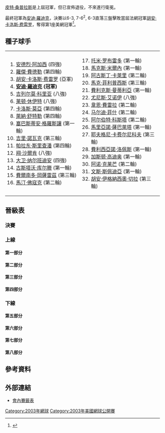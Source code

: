 {{noteTA
|G1=Tennis
|1=zh-hans:轮;zh-hant:圈
|2=zh-hans:半区;zh-hant:半部;
|3=zh-hans:半决赛;zh-hk:準決賽;zh-tw:四強;
|4=zh-hans:半準决赛;zh-hk:半準決賽;zh-tw:八強;
}}

{{GrandSlamEvents|2003|美國網球公開賽|
 | defchamp = {{flagicon|USA}} [[皮特·桑普拉斯|皮特·桑普拉斯]]
 | champ = {{flagicon|USA}} [[安迪·羅迪克|安迪·羅迪克]]
 | runner = {{flagicon|ESP}} [[胡安·卡洛斯·费雷罗|胡安·卡洛斯·费雷罗]]
 | score = 6-3, 7-6<sup>2</sup>, 6-3
}}

{{main|2003年美國網球公開賽}}

[[皮特·桑普拉斯|皮特·桑普拉斯]]是上屆冠軍，但已宣佈退役，不來進行衛冕。

最終冠軍為[[安迪·羅迪克|安迪·羅迪克]]，決賽以6-3, 7-6<sup>2</sup>, 6-3直落三盤擊敗當屆法網冠軍[[胡安·卡洛斯·费雷罗|胡安·卡洛斯·费雷罗]]，奪得第1座美網冠軍<ref>{{Cite web |url=http://www.nytimes.com/2003/09/09/sports/tennis-from-center-court-to-center-stage-for-a-day.html |title=TENNIS; From Center Court to Center Stage, for a Day - The New York Times<!-- 机器人生成的标题 --> |accessdate=2010-01-20 |archive-date=2010-11-21 |archive-url=https://web.archive.org/web/20101121144728/http://www.nytimes.com/2003/09/09/sports/tennis-from-center-court-to-center-stage-for-a-day.html |dead-url=no }}</ref>。
		
== 種子球手 ==
{|
|valign=top|
<ol>
<li> {{flagicon|USA}} [[安德烈·阿加西|安德烈·阿加西]] (四強)</li>
<li> {{flagicon|CHE}} [[羅傑·費德勒|羅傑·費德勒]] (第四輪)</li>
<li> {{flagicon|ESP}} [[胡安·卡洛斯·费雷罗|胡安·卡洛斯·费雷罗]] (亞軍)</li>
<li> {{flagicon|USA}} '''[[安迪·羅迪克|安迪·羅迪克]] (冠軍)'''</li>
<li> {{flagicon|ARG}} [[吉列尔莫·科里亚|吉列尔莫·科里亚]] (八強)</li>
<li> {{flagicon|AUS}} [[莱顿·休伊特|莱顿·休伊特]] (八強)</li>
<li> {{flagicon|ESP}} [[卡洛斯·莫亞|卡洛斯·莫亞]] (第四輪)</li>
<li> {{flagicon|DEU}} [[萊納·舒特勒|萊納·舒特勒]] (第四輪)</li>
<li> {{flagicon|FRA}} [[塞巴斯蒂安·格羅斯讓|塞巴斯蒂安·格羅斯讓]] (第一輪)</li>
<li> {{flagicon|CZE}} [[吉里·諾瓦克|吉里·諾瓦克]] (第三輪)</li>
<li> {{flagicon|THA}} [[帕拉东·斯里查潘|帕拉东·斯里查潘]] (第四輪)</li>
<li> {{flagicon|NLD}} [[翔·沙爾肯|翔·沙爾肯]] (八強)</li>
<li> {{flagicon|ARG}} [[大卫·纳尔班迪安|大卫·纳尔班迪安]] (四強)</li>
<li> {{flagicon|BRA}} [[古斯塔沃·库尔滕|古斯塔沃·库尔滕]] (第一輪)</li>
<li> {{flagicon|CHL}} [[費爾南多·岡薩雷茲|費爾南多·岡薩雷茲]] (第三輪)</li>
<li> {{flagicon|NLD}} [[馬汀·佛寇克|馬汀·佛寇克]] (第二輪)</li>
</ol>
|valign=top|
<ol start=17>
<li> {{flagicon|ESP}} [[托米·罗布雷多|托米·罗布雷多]] (第一輪)</li>
<li> {{flagicon|BLR}} [[馬克斯·米爾內|馬克斯·米爾內]] (第一輪)</li>
<li> {{flagicon|ARG}} [[阿古斯丁·卡萊里|阿古斯丁·卡萊里]] (第二輪)</li>
<li> {{flagicon|AUS}} [[馬克·菲利普西斯|馬克·菲利普西斯]] (第三輪)</li>
<li> {{flagicon|ESP}} [[費利克斯·曼蒂利亞|費利克斯·曼蒂利亞]] (第一輪)</li>
<li> {{flagicon|MAR}} [[尤尼斯·艾诺伊|尤尼斯·艾诺伊]] (八強)</li>
<li> {{flagicon|ZAF}} [[韋恩·費雷拉|韋恩·費雷拉]] (第二輪)</li>
<li> {{flagicon|USA}} [[马尔迪·菲什|马尔迪·菲什]] (第二輪)</li>
<li> {{flagicon|ESP}} [[阿尔伯特·科斯塔|阿尔伯特·科斯塔]] (第二輪)</li>
<li> {{flagicon|ARG}} [[馬里亞諾·薩巴萊塔|馬里亞諾·薩巴萊塔]] (第一輪)</li>
<li> {{flagicon|RUS}} [[耶夫格尼·卡费尔尼科夫|耶夫格尼·卡费尔尼科夫]] (第三輪)</li>
<li> {{flagicon|ESP}} [[費利西亞諾·洛佩斯|費利西亞諾·洛佩斯]] (第一輪)</li>
<li> {{flagicon|ARG}} [[加斯顿·高迪奥|加斯顿·高迪奥]] (第一輪)</li>
<li> {{flagicon|FRA}} [[阿诺·克莱芒|阿诺·克莱芒]] (第二輪)</li>
<li> {{flagicon|USA}} [[文斯·斯佩迪亞|文斯·斯佩迪亞]] (第一輪)</li>
<li> {{flagicon|ARG}} [[胡安·伊格納西奧·切拉|胡安·伊格納西奧·切拉]] (第三輪)</li>
</ol>
|}

== 晉級表 ==
{{Draw key}}
=== 決賽 ===
{{8TeamBracket-Tennis5
| RD1=八強
| RD2=四強
| RD3=決賽
| team-width=160
| RD3-team1={{flagicon|ESP}} [[胡安·卡洛斯·费雷罗|费雷罗]]
| RD3-seed1=3
| RD3-team2={{flagicon|USA}} '''[[安迪·羅迪克|羅迪克]]'''
| RD3-seed2=4
| RD3-score1-1=3
| RD3-score2-1='''6'''
| RD3-score1-2=6<sup>2</sup>
| RD3-score2-2='''7<sup>7</sup>'''
| RD3-score1-3=3
| RD3-score2-3='''6'''
| RD2-team1={{flagicon|USA}} [[安德烈·阿加西|阿加西]]
| RD2-seed1=1
| RD2-team2={{flagicon|ESP}} '''[[胡安·卡洛斯·费雷罗|费雷罗]]'''
| RD2-seed2=3
| RD2-score1-1=4
| RD2-score2-1='''6'''
| RD2-score1-2=3
| RD2-score2-2='''6'''
| RD2-score1-3='''6'''
| RD2-score2-3=3
| RD2-score1-4=4
| RD2-score2-4='''6'''
| RD2-team3={{flagicon|USA}} '''[[安迪·羅迪克|羅迪克]]'''
| RD2-seed3=4
| RD2-team4={{flagicon|ARG}} [[大卫·纳尔班迪安|纳尔班迪安]]
| RD2-seed4=13
| RD2-score3-1=6<sup>4</sup>
| RD2-score4-1='''7<sup>7</sup>'''
| RD2-score3-2=3
| RD2-score4-2='''6'''
| RD2-score3-3='''7<sup>9</sup>'''
| RD2-score4-3=6<sup>7</sup>
| RD2-score3-4='''6'''
| RD2-score4-4=1
| RD2-score3-5='''6'''
| RD2-score4-5=3
| RD1-team1={{flagicon|USA}} '''[[安德烈·阿加西|阿加西]]'''
| RD1-seed1=1
| RD1-team2={{flagicon|ARG}} [[吉列尔莫·科里亚|科里亚]]
| RD1-seed2=5
| RD1-score1-1='''6'''
| RD1-score2-1=4
| RD1-score1-2='''6'''
| RD1-score2-2=3
| RD1-score1-3='''7'''
| RD1-score2-3=5
| RD1-team3={{flagicon|ESP}} '''[[胡安·卡洛斯·费雷罗|费雷罗]]'''
| RD1-seed3=3
| RD1-team4={{flagicon|AUS}} [[莱顿·休伊特|休伊特]]
| RD1-seed4=6
| RD1-score3-1=4
| RD1-score4-1='''6'''
| RD1-score3-2='''6'''
| RD1-score4-2=3
| RD1-score3-3='''7<sup>7</sup>'''
| RD1-score4-3=6<sup>5</sup>
| RD1-score3-4='''6'''
| RD1-score4-4=1
| RD1-team5={{flagicon|NLD}} [[翔·沙爾肯|沙爾肯]]
| RD1-seed5=12
| RD1-team6={{flagicon|USA}} '''[[安迪·羅迪克|羅迪克]]'''
| RD1-seed6=4
| RD1-score5-1=4
| RD1-score6-1='''6'''
| RD1-score5-2=2
| RD1-score6-2='''6'''
| RD1-score5-3=3
| RD1-score6-3='''6'''
| RD1-team7={{flagicon|MAR}} [[尤尼斯·艾诺伊|艾诺伊]]
| RD1-seed7=22
| RD1-team8={{flagicon|ARG}} '''[[大卫·纳尔班迪安|纳尔班迪安]]'''
| RD1-seed8=13
| RD1-score7-1=6<sup>2</sup>
| RD1-score8-1='''7<sup>7</sup>'''
| RD1-score7-2=2
| RD1-score8-2='''6'''
| RD1-score7-3='''6'''
| RD1-score8-3=3
| RD1-score7-4=5
| RD1-score8-4='''7'''
}}

=== 上線 ===
==== 第一部分 ====
{{16TeamBracket-Compact-Tennis5
| RD1=第一輪
| RD2=第二輪
| RD3=第三輪
| RD4=第四輪
| RD4-team01={{flagicon|USA}} '''[[安德烈·阿加西|阿加西]]'''
| RD4-seed01=1
| RD4-team02={{flagicon|USA}} [[泰勒·丹特|丹特]]
| RD4-seed02=
| RD4-score01-1=6<sup>5</sup>
| RD4-score02-1='''7<sup>7</sup>'''
| RD4-score01-2='''6'''
| RD4-score02-2=4
| RD4-score01-3='''7'''
| RD4-score02-3=5
| RD4-score02-4=r
| RD3-team01={{flagicon|USA}} '''[[安德烈·阿加西|阿加西]]'''
| RD3-seed01=1
| RD3-team02={{flagicon|RUS}} [[耶夫格尼·卡费尔尼科夫|卡费尔尼科夫]]
| RD3-seed02=28
| RD3-score01-1='''6'''
| RD3-score02-1=3
| RD3-score01-2='''7<sup>7</sup>'''
| RD3-score02-2=6<sup>4</sup>
| RD3-score01-3='''6'''
| RD3-score02-3=4
| RD3-team03={{flagicon|USA}} '''[[泰勒·丹特|丹特]]'''
| RD3-seed03=
| RD3-team04={{flagicon|CHI}} [[費爾南多·岡薩雷茲|岡薩雷茲]]
| RD3-seed04=15
| RD3-score03-1='''7<sup>11</sup>'''
| RD3-score04-1=6<sup>9</sup>
| RD3-score03-2=6<sup>3</sup>
| RD3-score04-2='''7<sup>7</sup>'''
| RD3-score03-3=3
| RD3-score04-3='''6'''
| RD3-score03-4='''7<sup>7</sup>'''
| RD3-score04-4=6<sup>4</sup>
| RD3-score03-5='''6'''
| RD3-score04-5=4
| RD2-team01={{flagicon|USA}} '''[[安德烈·阿加西|阿加西]]'''
| RD2-seed01=1
| RD2-team02={{flagicon|SWE}} [[Andreas_Vinciguerra|Vinciguerra]]
| RD2-seed02=
| RD2-score01-1='''7<sup>7</sup>'''
| RD2-score02-1=6<sup>1</sup>
| RD2-score01-2='''6'''
| RD2-score02-2=1
| RD2-score01-3='''6'''
| RD2-score02-3=4
| RD2-team03={{flagicon|DEN}} [[堅尼夫·卡遜|卡遜]]
| RD2-seed03=
| RD2-team04={{flagicon|RUS}} '''[[耶夫格尼·卡费尔尼科夫|卡费尔尼科夫]]'''
| RD2-seed04=28
| RD2-score03-1='''6'''
| RD2-score04-1=4
| RD2-score03-2=2
| RD2-score04-2='''6'''
| RD2-score03-3=3
| RD2-score04-3='''6'''
| RD2-score03-4=3
| RD2-score04-4='''6'''
| RD2-team05={{flagicon|RUS}} [[尼古莱·达维登科|达维登科]]
| RD2-seed05=
| RD2-team06={{flagicon|USA}} '''[[泰勒·丹特|丹特]]'''
| RD2-seed06=
| RD2-score05-1=3
| RD2-score06-1='''6'''
| RD2-score05-2=4
| RD2-score06-2='''6'''
| RD2-score05-3=6<sup>7</sup>
| RD2-score06-3='''7<sup>9</sup>'''
| RD2-team07={{flagicon|AUT}} [[斯特凡·庫貝克|庫貝克]]
| RD2-seed07=
| RD2-team08={{flagicon|CHI}} '''[[費爾南多·岡薩雷茲|岡薩雷茲]]'''
| RD2-seed08=15
| RD2-score07-1=6<sup>1</sup>
| RD2-score08-1='''7<sup>7</sup>'''
| RD2-score07-2=1
| RD2-score08-2='''6'''
| RD2-score07-3=2
| RD2-score08-3='''6'''
| RD1-team01={{flagicon|USA}} '''[[安德烈·阿加西|阿加西]]'''
| RD1-seed01=1
| RD1-team02={{flagicon|ESP}} [[亚历克斯·科雷查|科雷查]]
| RD1-seed02=
| RD1-score01-1='''6'''
| RD1-score02-1=1
| RD1-score01-2='''6'''
| RD1-score02-2=2
| RD1-score01-3='''6'''
| RD1-score02-3=2
| RD1-team03={{flagicon|SWE}} '''[[Andreas_Vinciguerra|Vinciguerra]]'''
| RD1-seed03=
| RD1-team04={{flagicon|USA}} [[罗伯特·肯德里克|肯德里克]]
| RD1-seed04=WC
| RD1-score03-1='''7<sup>7</sup>'''
| RD1-score04-1=6<sup>4</sup>
| RD1-score03-2=6<sup>2</sup>
| RD1-score04-2='''7<sup>7</sup>'''
| RD1-score03-3='''7'''
| RD1-score04-3=5
| RD1-score03-4=1
| RD1-score04-4='''6'''
| RD1-score03-5='''6'''
| RD1-score04-5=1
| RD1-team05={{flagicon|DNK}} '''[[堅尼夫·卡遜|卡遜]]'''
| RD1-seed05=
| RD1-team06={{flagicon|USA}} [[Jeff_Morrison|Morrison]]
| RD1-seed06=WC
| RD1-score05-1='''6'''
| RD1-score06-1=2
| RD1-score05-2=3
| RD1-score06-2='''6'''
| RD1-score05-3='''6'''
| RD1-score06-3=3
| RD1-score05-4='''6'''
| RD1-score06-4=4
| RD1-team07={{flagicon|BEL}} [[克里斯托夫·弗利根|弗利根]]
| RD1-seed07=
| RD1-team08={{flagicon|RUS}} '''[[耶夫格尼·卡费尔尼科夫|卡费尔尼科夫]]'''
| RD1-seed08=28
| RD1-score07-1='''6'''
| RD1-score08-1=3
| RD1-score07-2=6<sup>1</sup>
| RD1-score08-2='''7<sup>7</sup>'''
| RD1-score07-3=2
| RD1-score08-3='''6'''
| RD1-score07-4=2
| RD1-score08-4='''6'''
| RD1-team09={{flagicon|BLR}} [[馬克斯·米爾內|米爾內]]
| RD1-seed09=18
| RD1-team10={{flagicon|RUS}} '''[[尼古莱·达维登科|达维登科]]'''
| RD1-seed10=
| RD1-score09-1=6<sup>3</sup>
| RD1-score10-1='''7<sup>7</sup>'''
| RD1-score09-2='''6'''
| RD1-score10-2=2
| RD1-score09-3=2
| RD1-score10-3='''6'''
| RD1-score09-4=6<sup>6</sup>
| RD1-score10-4='''7<sup>8</sup>'''
| RD1-team11={{flagicon|USA}} '''[[泰勒·丹特|丹特]]'''
| RD1-seed11=
| RD1-team12={{flagicon|SWE}} [[羅賓·索德靈|索德靈]]
| RD1-seed12=Q
| RD1-score11-1='''7<sup>7</sup>'''
| RD1-score12-1=6<sup>1</sup>
| RD1-score11-2='''6'''
| RD1-score12-2=3
| RD1-score11-3=3
| RD1-score12-3='''6'''
| RD1-score11-4='''6'''
| RD1-score12-4=4
| RD1-team13={{flagicon|ITA}} [[Giorgio_Galimberti|Galimberti]]
| RD1-seed13=Q
| RD1-team14={{flagicon|AUT}} '''[[斯特凡·庫貝克|庫貝克]]'''
| RD1-seed14=
| RD1-score13-1='''7'''
| RD1-score14-1=5
| RD1-score13-2=2
| RD1-score14-2='''6'''
| RD1-score13-3=2
| RD1-score14-3='''6'''
| RD1-score13-4=6<sup>4</sup>
| RD1-score14-4='''7<sup>7</sup>'''
| RD1-team15={{flagicon|USA}} [[張德培|張]]
| RD1-seed15=WC
| RD1-team16={{flagicon|CHL}} '''[[費爾南多·岡薩雷茲|岡薩雷茲]]'''
| RD1-seed16=15
| RD1-score15-1=3
| RD1-score16-1='''6'''
| RD1-score15-2=5
| RD1-score16-2='''7'''
| RD1-score15-3='''7'''
| RD1-score16-3=5
| RD1-score15-4=4
| RD1-score16-4='''6'''
}}

==== 第二部分 ====
{{16TeamBracket-Compact-Tennis5
| RD1=第一輪
| RD2=第二輪
| RD3=第三輪
| RD4=第四輪
| RD4-team01={{flagicon|SWE}} [[約納斯·比約克曼|比約克曼]]
| RD4-seed01=
| RD4-team02={{flagicon|ARG}} '''[[吉列尔莫·科里亚|科里亚]]'''
| RD4-seed02=5
| RD4-score01-1=2
| RD4-score02-1='''6'''
| RD4-score01-2=3
| RD4-score02-2='''6'''
| RD4-score01-3='''6'''
| RD4-score02-3=4
| RD4-score01-4=2
| RD4-score02-4='''6'''
| RD3-team01={{flagicon|SWE}} '''[[約納斯·比約克曼|比約克曼]]'''
| RD3-seed01=
| RD3-team02={{flagicon|SVK}} [[卡罗尔·库切拉|库切拉]]
| RD3-seed02=
| RD3-score01-1='''6'''
| RD3-score02-1=4
| RD3-score01-2=4
| RD3-score02-2='''6'''
| RD3-score01-3=6<sup>3</sup>
| RD3-score02-3='''7<sup>7</sup>'''
| RD3-score01-4='''6'''
| RD3-score02-4=4
| RD3-score01-5='''6'''
| RD3-score02-5=4
| RD3-team03={{flagicon|FRA}} [[Gregory_Carraz|Carraz]]
| RD3-seed03=
| RD3-team04={{flagicon|ARG}} '''[[吉列尔莫·科里亚|科里亚]]'''
| RD3-seed04=5
| RD3-score03-1=5
| RD3-score04-1='''7'''
| RD3-score03-2=1
| RD3-score04-2='''6'''
| RD3-score03-3=5
| RD3-score04-3='''7'''
| RD2-team01={{flagicon|PAR}} [[Ramon_Delgado|Delgado]]
| RD2-seed01=Q
| RD2-team02={{flagicon|SWE}} '''[[約納斯·比約克曼|比約克曼]]'''
| RD2-seed02=
| RD2-score01-1='''6'''
| RD2-score02-1=4
| RD2-score01-2=4
| RD2-score02-2='''6'''
| RD2-score01-3=4
| RD2-score02-3='''6'''
| RD2-score01-4='''6'''
| RD2-score02-4=3
| RD2-score01-5=3
| RD2-score02-5='''6'''
| RD2-team03={{flagicon|SVK}} '''[[Karol_Kučera|Kučera]]'''
| RD2-seed03=
| RD2-team04={{flagicon|USA}} [[马尔迪·菲什|菲什]]
| RD2-seed04=24
| RD2-score03-1='''6'''
| RD2-score04-1=4
| RD2-score03-2='''7<sup>9</sup>'''
| RD2-score04-2=6<sup>7</sup>
| RD2-score03-3='''6'''
| RD2-score04-3=4
| RD2-team05={{flagicon|FRA}} [[阿諾·克萊芒|克萊門特]]
| RD2-seed05=31
| RD2-team06={{flagicon|FRA}} '''[[Gregory_Carraz|Carraz]]'''
| RD2-seed06=
| RD2-score05-1='''6'''
| RD2-score06-1=3
| RD2-score05-2='''6'''
| RD2-score06-2=1
| RD2-score05-3=2
| RD2-score06-3='''6'''
| RD2-score05-4=6<sup>3</sup>
| RD2-score06-4='''7<sup>7</sup>'''
| RD2-score05-5=1
| RD2-score06-5='''6'''
| RD2-team07={{flagicon|CZE}} [[Bohdan_Ulihrach|Ulihrach]]
| RD2-seed07=
| RD2-team08={{flagicon|ARG}} '''[[吉列尔莫·科里亚|科里亚]]'''
| RD2-seed08=5
| RD2-score07-1=2
| RD2-score08-1='''6'''
| RD2-score07-2=1
| RD2-score08-2='''6'''
| RD2-score07-3=4
| RD2-score08-3='''6'''
| RD1-team01={{flagicon|FRA}} [[塞巴斯蒂安·格羅斯讓|格羅斯讓]]
| RD1-seed01=9
| RD1-team02={{flagicon|PRY}} '''[[Ramon_Delgado|Delgado]]'''
| RD1-seed02=Q
| RD1-score01-1=4
| RD1-score02-1='''6'''
| RD1-score01-2='''7<sup>7</sup>'''
| RD1-score02-2=6<sup>3</sup>
| RD1-score01-3='''6'''
| RD1-score02-3=4
| RD1-score01-4=6<sup>7</sup>
| RD1-score02-4='''7<sup>9</sup>'''
| RD1-score01-5=4
| RD1-score02-5='''6'''
| RD1-team03={{flagicon|SWE}} '''[[約納斯·比約克曼|比約克曼]]'''
| RD1-seed03=
| RD1-team04={{flagicon|ITA}} [[菲利波·沃蘭德里|沃蘭德里]]
| RD1-seed04=
| RD1-score03-1='''6'''
| RD1-score04-1=1
| RD1-score03-2='''6'''
| RD1-score04-2=4
| RD1-score03-3='''6'''
| RD1-score04-3=0
| RD1-team05={{flagicon|SVK}} '''[[卡罗尔·库切拉|库切拉]]'''
| RD1-seed05=
| RD1-team06={{flagicon|DEU}} [[亞歷山大·波普|波普]]
| RD1-seed06=
| RD1-score05-1='''6'''
| RD1-score06-1=2
| RD1-score05-2='''7'''
| RD1-score06-2=5
| RD1-score05-3='''6'''
| RD1-score06-3=3
| RD1-team07={{flagicon|SWE}} [[約阿希姆·約翰松|約翰松]]
| RD1-seed07=Q
| RD1-team08={{flagicon|USA}} '''[[马尔迪·菲什|菲什]]'''
| RD1-seed08=24
| RD1-score07-1=3
| RD1-score08-1='''6'''
| RD1-score07-2=2
| RD1-score08-2='''6'''
| RD1-score07-3=4
| RD1-score08-3='''6'''
| RD1-team09={{flagicon|FRA}} '''[[阿諾·克萊芒|克萊門特]]'''
| RD1-seed09=31
| RD1-team10={{flagicon|USA}} [[Brian_Vahaly|Vahaly]]
| RD1-seed10=
| RD1-score09-1=6<sup>6</sup>
| RD1-score10-1='''7<sup>8</sup>'''
| RD1-score09-2='''7<sup>8</sup>'''
| RD1-score10-2=6<sup>6</sup>
| RD1-score09-3='''6'''
| RD1-score10-3=3
| RD1-score09-4='''6'''
| RD1-score10-4=4
| RD1-team11={{flagicon|FRA}} '''[[Gregory_Carraz|Carraz]]'''
| RD1-seed11=
| RD1-team12={{flagicon|GBR}} [[格雷格·鲁塞德斯基|鲁塞德斯基]]
| RD1-seed12=
| RD1-score11-1='''6'''
| RD1-score12-1=4
| RD1-score11-2=4
| RD1-score12-2='''6'''
| RD1-score11-3='''6'''
| RD1-score12-3=2
| RD1-score11-4=5
| RD1-score12-4='''7'''
| RD1-score11-5='''6'''
| RD1-score12-5=4
| RD1-team13={{flagicon|CZE}} '''[[Bohdan_Ulihrach|Ulihrach]]'''
| RD1-seed13=
| RD1-team14={{flagicon|DEU}} [[Maximilian_Abel|Abel]]
| RD1-seed14=Q
| RD1-score13-1=4
| RD1-score14-1='''6'''
| RD1-score13-2='''6'''
| RD1-score14-2=4
| RD1-score13-3='''6'''
| RD1-score14-3=3
| RD1-score13-4='''6'''
| RD1-score14-4=1
| RD1-team15={{flagicon|ARG}} [[馬里亞諾·普埃爾塔|普埃爾塔]]
| RD1-seed15=
| RD1-team16={{flagicon|ARG}} '''[[吉列尔莫·科里亚|科里亚]]'''
| RD1-seed16=5
| RD1-score15-1=4
| RD1-score16-1='''6'''
| RD1-score15-2=3
| RD1-score16-2='''6'''
| RD1-score15-3=1
| RD1-score16-3='''6'''
}}

==== 第三部分 ====
{{16TeamBracket-Compact-Tennis5
| RD1=第一輪
| RD2=第二輪
| RD3=第三輪
| RD4=第四輪
| RD4-team01={{flagicon|ESP}} '''[[胡安·卡洛斯·费雷罗|费雷罗]]'''
| RD4-seed01=3
| RD4-team02={{flagicon|USA}} [[托德·馬丁|馬丁]]
| RD4-seed02=
| RD4-score01-1='''6'''
| RD4-score02-1=2
| RD4-score01-2='''6'''
| RD4-score02-2=4
| RD4-score01-3=3
| RD4-score02-3='''6'''
| RD4-score01-4=5
| RD4-score02-4='''7'''
| RD4-score01-5='''6'''
| RD4-score02-5=3
| RD3-team01={{flagicon|ESP}} '''[[胡安·卡洛斯·费雷罗|费雷罗]]'''
| RD3-seed01=3
| RD3-team02={{flagicon|ARG}} [[胡安·伊格納西奧·切拉|切拉]]
| RD3-seed02=33
| RD3-score01-1='''7'''
| RD3-score02-1=5
| RD3-score01-2='''7'''
| RD3-score02-2=5
| RD3-score01-3='''6'''
| RD3-score02-3=1
| RD3-team03={{flagicon|USA}} [[羅比·吉內普里|吉內普里]]
| RD3-seed03=
| RD3-team04={{flagicon|USA}} '''[[托德·馬丁|馬丁]]'''
| RD3-seed04=
| RD3-score03-1='''7<sup>7</sup>'''
| RD3-score04-1=6<sup>2</sup>
| RD3-score03-2=6<sup>4</sup>
| RD3-score04-2='''7<sup>7</sup>'''
| RD3-score03-3=4
| RD3-score04-3='''6'''
| RD3-score03-4=4
| RD3-score04-4='''6'''
| RD2-team01={{flagicon|ESP}} '''[[胡安·卡洛斯·费雷罗|费雷罗]]'''
| RD2-seed01=3
| RD2-team02={{flagicon|AUT}} [[于爾根·梅爾策|梅爾策]]
| RD2-seed02=
| RD2-score01-1=1
| RD2-score02-1='''6'''
| RD2-score01-2='''7<sup>7</sup>'''
| RD2-score02-2=6<sup>2</sup>
| RD2-score01-3='''6'''
| RD2-score02-3=2
| RD2-score01-4='''6'''
| RD2-score02-4=4
| RD2-team03={{flagicon|CZE}} [[托馬什·貝爾迪赫|貝爾迪赫]]
| RD2-seed03=LL
| RD2-team04={{flagicon|ARG}} '''[[胡安·伊格納西奧·切拉|切拉]]'''
| RD2-seed04=33
| RD2-score03-1='''6'''
| RD2-score04-1=2
| RD2-score03-2=1
| RD2-score04-2='''6'''
| RD2-score03-3=4
| RD2-score04-3='''6'''
| RD2-score03-4=3
| RD2-score04-4='''6'''
| RD2-team05={{flagicon|RSA}} [[韋恩·費雷拉|費雷拉]]
| RD2-seed05=23
| RD2-team06={{flagicon|USA}} '''[[Robby_Ginepri|Ginepri]]'''
| RD2-seed06=
| RD2-score05-1=2
| RD2-score06-1='''6'''
| RD2-score05-2=4
| RD2-score06-2='''6'''
| RD2-score05-3='''7<sup>7</sup>'''
| RD2-score06-3=6<sup>0</sup>
| RD2-score05-4=2
| RD2-score06-4='''6'''
| RD2-team07={{flagicon|USA}} '''[[托德·馬丁|馬丁]]'''
| RD2-seed07=
| RD2-team08={{flagicon|NED}} [[馬汀·佛寇克|佛寇克]]
| RD2-seed08=16
| RD2-score07-1='''6'''
| RD2-score08-1=3
| RD2-score07-2='''6'''
| RD2-score08-2=4
| RD2-score07-3=6<sup>5</sup>
| RD2-score08-3='''7<sup>7</sup>'''
| RD2-score07-4='''7<sup>11</sup>'''
| RD2-score08-4=6<sup>9</sup>
| RD1-team01={{flagicon|ESP}} '''[[胡安·卡洛斯·费雷罗|费雷罗]]'''
| RD1-seed01=3
| RD1-team02={{flagicon|CZE}} [[Jan_Vacek|Vacek]]
| RD1-seed02=Q
| RD1-score01-1='''6'''
| RD1-score02-1=2
| RD1-score01-2=4
| RD1-score02-2='''6'''
| RD1-score01-3='''6'''
| RD1-score02-3=3
| RD1-score01-4='''6'''
| RD1-score02-4=2
| RD1-team03={{flagicon|AUT}} '''[[于爾根·梅爾策|梅爾策]]'''
| RD1-seed03=
| RD1-team04={{flagicon|USA}} [[Brian_Baker_(tennis)|Baker]]
| RD1-seed04=WC
| RD1-score03-1='''6'''
| RD1-score04-1=3
| RD1-score03-2='''6'''
| RD1-score04-2=3
| RD1-score03-3=5
| RD1-score04-3='''7'''
| RD1-score03-4='''6'''
| RD1-score04-4=3
| RD1-team05={{flagicon|CZE}} '''[[托馬什·貝爾迪赫|貝爾迪赫]]'''
| RD1-seed05=LL
| RD1-team06={{flagicon|DEU}} [[Tomas_Behrend|Behrend]]
| RD1-seed06=
| RD1-score05-1=5
| RD1-score06-1='''7'''
| RD1-score05-2='''6'''
| RD1-score06-2=3
| RD1-score05-3='''6'''
| RD1-score06-3=2
| RD1-score05-4='''6'''
| RD1-score06-4=3
| RD1-team07={{flagicon|HRV}} [[Roko_Karanušić|Karanušić]]
| RD1-seed07=Q
| RD1-team08={{flagicon|ARG}} '''[[胡安·伊格納西奧·切拉|切拉]]'''
| RD1-seed08=33
| RD1-score07-1=4
| RD1-score08-1='''6'''
| RD1-score07-2=6<sup>2</sup>
| RD1-score08-2='''7<sup>7</sup>'''
| RD1-score07-3=3
| RD1-score08-3='''6'''
| RD1-team09={{flagicon|ZAF}} '''[[韋恩·費雷拉|費雷拉]]'''
| RD1-seed09=23
| RD1-team10={{flagicon|PER}} [[Ivan_Miranda|Miranda]]
| RD1-seed10=
| RD1-score09-1='''6'''
| RD1-score10-1=4
| RD1-score09-2='''6'''
| RD1-score10-2=3
| RD1-score09-3='''6'''
| RD1-score10-3=1
| RD1-team11={{flagicon|ESP}} [[大衛·費雷爾|費雷爾]]
| RD1-seed11=
| RD1-team12={{flagicon|USA}} '''[[羅比·吉內普里|吉內普里]]'''
| RD1-seed12=
| RD1-score11-1=2
| RD1-score12-1='''6'''
| RD1-score11-2=3
| RD1-score12-2='''6'''
| RD1-score11-3=3
| RD1-score12-3='''6'''
| RD1-team13={{flagicon|USA}} [[Robert_Yim|Yim]]
| RD1-seed13=WC
| RD1-team14={{flagicon|USA}} '''[[托德·馬丁|馬丁]]'''
| RD1-seed14=
| RD1-score13-1=1
| RD1-score14-1='''6'''
| RD1-score13-2=6<sup>7</sup>
| RD1-score14-2='''7<sup>9</sup>'''
| RD1-score13-3=2
| RD1-score14-3='''6'''
| RD1-team15={{flagicon|USA}} [[Alex_Bogomolov_Jr.|Bogomolov Jr.]]
| RD1-seed15=WC
| RD1-team16={{flagicon|NLD}} '''[[馬汀·佛寇克|佛寇克]]'''
| RD1-seed16=16
| RD1-score15-1=6<sup>4</sup>
| RD1-score16-1='''7<sup>7</sup>'''
| RD1-score15-2='''6'''
| RD1-score16-2=4
| RD1-score15-3='''6'''
| RD1-score16-3=3
| RD1-score15-4=6<sup>9</sup>
| RD1-score16-4='''7<sup>11</sup>'''
| RD1-score15-5=0
| RD1-score16-5='''1'''
| RD1-score15-6=r
}}

==== 第四部分 ====
{{16TeamBracket-Compact-Tennis5
| RD1=第一輪
| RD2=第二輪
| RD3=第三輪
| RD4=第四輪
| RD4-team01={{flagicon|THA}} [[帕拉东·斯里查潘|斯里查潘]]
| RD4-seed01=11
| RD4-team02={{flagicon|AUS}} '''[[莱顿·休伊特|休伊特]]'''
| RD4-seed02=6
| RD4-score01-1='''6'''
| RD4-score02-1=4
| RD4-score01-2=2
| RD4-score02-2='''6'''
| RD4-score01-3=4
| RD4-score02-3='''6'''
| RD4-score01-4=2
| RD4-score02-4='''6'''
| RD3-team01={{flagicon|THA}} '''[[帕拉东·斯里查潘|斯里查潘]]'''
| RD3-seed01=11
| RD3-team02={{flagicon|ESP}} [[費爾南多·貝爾達斯科|貝爾達斯科]]
| RD3-seed02=LL
| RD3-score01-1='''6'''
| RD3-score02-1=3
| RD3-score01-2='''6'''
| RD3-score02-2=4
| RD3-score01-3='''6'''
| RD3-score02-3=3
| RD3-team03={{flagicon|CZE}} [[拉德克·斯泰潘內克|斯泰潘內克]]
| RD3-seed03=
| RD3-team04={{flagicon|AUS}} '''[[莱顿·休伊特|休伊特]]'''
| RD3-seed04=6
| RD3-score03-1=1
| RD3-score04-1='''6'''
| RD3-score03-2=0
| RD3-score04-2='''3'''
| RD3-score03-3=r
| RD2-team01={{flagicon|THA}} '''[[帕拉东·斯里查潘|斯里查潘]]'''
| RD2-seed01=11
| RD2-team02={{flagicon|SVK}} [[多米尼克·赫巴蒂|赫巴蒂]]
| RD2-seed02=
| RD2-score01-1='''6'''
| RD2-score02-1=4
| RD2-score01-2='''6'''
| RD2-score02-2=4
| RD2-score01-3='''6'''
| RD2-score02-3=3
| RD2-team03={{flagicon|ITA}} [[戴維德·桑吉內蒂|桑吉內蒂]]
| RD2-seed03=
| RD2-team04={{flagicon|ESP}} '''[[費爾南多·貝爾達斯科|貝爾達斯科]]'''
| RD2-seed04=LL
| RD2-score03-1=6<sup>6</sup>
| RD2-score04-1='''7<sup>8</sup>'''
| RD2-score03-2=6<sup>5</sup>
| RD2-score04-2='''7<sup>7</sup>'''
| RD2-score03-3='''6'''
| RD2-score04-3=4
| RD2-score03-4=3
| RD2-score04-4='''6'''
| RD2-team05={{flagicon|CZE}} '''[[拉德克·斯泰潘內克|斯泰潘內克]]'''
| RD2-seed05=
| RD2-team06={{flagicon|FRA}} [[法布里斯·桑托羅|桑托羅]]
| RD2-seed06=
| RD2-score05-1='''6'''
| RD2-score06-1=2
| RD2-score05-2='''6'''
| RD2-score06-2=4
| RD2-score05-3=6<sup>6</sup>
| RD2-score06-3='''7<sup>8</sup>'''
| RD2-score05-4='''6'''
| RD2-score06-4=3
| RD2-team07={{flagicon|KOR}} [[李亨澤|李]]
| RD2-seed07=
| RD2-team08={{flagicon|AUS}} '''[[莱顿·休伊特|休伊特]]'''
| RD2-seed08=6
| RD2-score07-1='''7'''
| RD2-score08-1=5
| RD2-score07-2=2
| RD2-score08-2='''6'''
| RD2-score07-3=2
| RD2-score08-3='''6'''
| RD2-score07-4=4
| RD2-score08-4='''6'''
| RD1-team01={{flagicon|THA}} '''[[帕拉东·斯里查潘|斯里查潘]]'''
| RD1-seed01=11
| RD1-team02={{flagicon|FRA}} [[Cyril_Saulnier|Saulnier]]
| RD1-seed02=
| RD1-score01-1=2
| RD1-score02-1='''6'''
| RD1-score01-2='''6'''
| RD1-score02-2=2
| RD1-score01-3='''6'''
| RD1-score02-3=3
| RD1-score01-4='''7<sup>7</sup>'''
| RD1-score02-4=6<sup>4</sup>
| RD1-team03={{flagicon|USA}} [[賈斯汀·吉梅爾斯托布|吉梅爾斯托布]]
| RD1-seed03=
| RD1-team04={{flagicon|SVK}} '''[[多米尼克·赫巴蒂|赫巴蒂]]'''
| RD1-seed04=
| RD1-score03-1=3
| RD1-score04-1='''6'''
| RD1-score03-2=4
| RD1-score04-2='''6'''
| RD1-score03-3=2
| RD1-score04-3='''6'''
| RD1-team05={{flagicon|ESP}} [[魯本·拉米雷斯·伊達爾戈|拉米雷斯·伊達爾戈]]
| RD1-seed05=
| RD1-team06={{flagicon|ITA}} '''[[戴維德·桑吉內蒂|桑吉內蒂]]'''
| RD1-seed06=
| RD1-score05-1='''6'''
| RD1-score06-1=4
| RD1-score05-2=0
| RD1-score06-2='''6'''
| RD1-score05-3='''6'''
| RD1-score06-3=3
| RD1-score05-4=1
| RD1-score06-4='''6'''
| RD1-score05-5=1
| RD1-score06-5='''6'''
| RD1-team07={{flagicon|ESP}} '''[[費爾南多·貝爾達斯科|貝爾達斯科]]'''
| RD1-seed07=LL
| RD1-team08={{flagicon|ESP}} [[托米·罗布雷多|罗布雷多]]
| RD1-seed08=17
| RD1-score07-1='''6'''
| RD1-score08-1=3
| RD1-score07-2='''6'''
| RD1-score08-2=4
| RD1-score07-3='''6'''
| RD1-score08-3=2
| RD1-team09={{flagicon|ESP}} [[費利西亞諾·洛佩斯|洛佩斯]]
| RD1-seed09=29
| RD1-team10={{flagicon|CZE}} '''[[拉德克·斯泰潘內克|斯泰潘內克]]'''
| RD1-seed10=
| RD1-score09-1=4
| RD1-score10-1='''6'''
| RD1-score09-2=4
| RD1-score10-2='''6'''
| RD1-score09-3=4
| RD1-score10-3='''6'''
| RD1-team11={{flagicon|FRA}} [[儒利安·貝內托|貝內托]]
| RD1-seed11=Q
| RD1-team12={{flagicon|FRA}} '''[[法布里斯·桑托羅|桑托羅]]'''
| RD1-seed12=
| RD1-score11-1='''6'''
| RD1-score12-1=0
| RD1-score11-2=5
| RD1-score12-2='''7'''
| RD1-score11-3=2
| RD1-score12-3='''6'''
| RD1-score11-4=2
| RD1-score12-4='''6'''
| RD1-team13={{flagicon|KOR}} '''[[李亨澤|李]]'''
| RD1-seed13=
| RD1-team14={{flagicon|BLR}} [[Vladimir_Voltchkov|Voltchkov]]
| RD1-seed14=
| RD1-score13-1='''6'''
| RD1-score14-1=3
| RD1-score13-2='''6'''
| RD1-score14-2=4
| RD1-score13-3='''7<sup>7</sup>'''
| RD1-score14-3=6<sup>3</sup>
| RD1-team15={{flagicon|ROU}} [[維克托·哈內斯庫|哈內斯庫]]
| RD1-seed15=
| RD1-team16={{flagicon|AUS}} '''[[莱顿·休伊特|休伊特]]'''
| RD1-seed16=6
| RD1-score15-1=3
| RD1-score16-1='''6'''
| RD1-score15-2=2
| RD1-score16-2='''6'''
| RD1-score15-3=2
| RD1-score16-3='''6'''
}}

=== 下線 ===
==== 第五部分 ====
{{16TeamBracket-Compact-Tennis5
| RD1=第一輪
| RD2=第二輪
| RD3=第三輪
| RD4=第四輪
| RD4-team01={{flagicon|GER}} [[萊納·舒特勒|舒特勒]]
| RD4-seed01=8
| RD4-team02={{flagicon|NED}} '''[[翔·沙爾肯|沙爾肯]]'''
| RD4-seed02=12
| RD4-score01-1=1
| RD4-score02-1='''6'''
| RD4-score01-2='''6'''
| RD4-score02-2=4
| RD4-score01-3=3
| RD4-score02-3='''6'''
| RD4-score01-4=4
| RD4-score02-4='''6'''
| RD3-team01={{flagicon|GER}} '''[[萊納·舒特勒|舒特勒]]'''
| RD3-seed01=8
| RD3-team02={{flagicon|ESP}} [[阿爾貝托·馬丁|馬丁]]
| RD3-seed02=
| RD3-score01-1='''6'''
| RD3-score02-1=1
| RD3-score01-2='''6'''
| RD3-score02-2=4
| RD3-score01-3='''6'''
| RD3-score02-3=2
| RD3-team03={{flagicon|CRO}} [[伊沃·卡洛維奇|卡洛維奇]]
| RD3-seed03=Q
| RD3-team04={{flagicon|NED}} '''[[翔·沙爾肯|沙爾肯]]'''
| RD3-seed04=12
| RD3-score03-1=6<sup>8</sup>
| RD3-score04-1='''7<sup>10</sup>'''
| RD3-score03-2=6<sup>5</sup>
| RD3-score04-2='''7<sup>7</sup>'''
| RD3-score03-3=6<sup>3</sup>
| RD3-score04-3='''7<sup>7</sup>'''
| RD2-team01={{flagicon|GER}} '''[[萊納·舒特勒|舒特勒]]'''
| RD2-seed01=8
| RD2-team02={{flagicon|GER}} [[尼古拉斯·基弗|基弗]]
| RD2-seed02=
| RD2-score01-1='''6'''
| RD2-score02-1=1
| RD2-score01-2='''7'''
| RD2-score02-2=5
| RD2-score01-3=2
| RD2-score02-3='''6'''
| RD2-score01-4='''6'''
| RD2-score02-4=4
| RD2-team03={{flagicon|ESP}} '''[[阿爾貝托·馬丁|馬丁]]'''
| RD2-seed03=
| RD2-team04={{flagicon|ESP}} [[阿尔伯特·科斯塔|科斯塔]]
| RD2-seed04=25
| RD2-score03-1='''6'''
| RD2-score04-1=3
| RD2-score03-2='''6'''
| RD2-score04-2=3
| RD2-score03-3=3
| RD2-score04-3='''6'''
| RD2-score03-4='''6'''
| RD2-score04-4=2
| RD2-team05={{flagicon|CRO}} '''[[伊沃·卡洛維奇|卡洛維奇]]'''
| RD2-seed05=Q
| RD2-team06={{flagicon|MAR}} [[希沙姆·阿拉齊|阿拉齊]]
| RD2-seed06=
| RD2-score05-1=3
| RD2-score06-1='''6'''
| RD2-score05-2='''7<sup>7</sup>'''
| RD2-score06-2=6<sup>5</sup>
| RD2-score05-3='''7<sup>7</sup>'''
| RD2-score06-3=6<sup>4</sup>
| RD2-score05-4='''7<sup>8</sup>'''
| RD2-score06-4=6<sup>6</sup>
| RD2-team07={{flagicon|GER}} [[Lars_Burgsmüller|Burgsmüller]]
| RD2-seed07=
| RD2-team08={{flagicon|NED}} '''[[翔·沙爾肯|沙爾肯]]'''
| RD2-seed08=12
| RD2-score07-1='''6'''
| RD2-score08-1=4
| RD2-score07-2='''6'''
| RD2-score08-2=2
| RD2-score07-3=2
| RD2-score08-3='''6'''
| RD2-score07-4=2
| RD2-score08-4='''6'''
| RD2-score07-5=0
| RD2-score08-5='''6'''
| RD1-team01={{flagicon|DEU}} '''[[萊納·舒特勒|舒特勒]]'''
| RD1-seed01=8
| RD1-team02={{flagicon|AUS}} [[Wayne_Arthurs_(tennis)|Arthurs]]
| RD1-seed02=
| RD1-score01-1=4
| RD1-score02-1='''6'''
| RD1-score01-2='''6'''
| RD1-score02-2=3
| RD1-score01-3='''6'''
| RD1-score02-3=2
| RD1-score01-4='''6'''
| RD1-score02-4=4
| RD1-team03={{flagicon|DEU}} '''[[尼古拉斯·基弗|基弗]]'''
| RD1-seed03=
| RD1-team04={{flagicon|ARG}} [[佛朗哥·斯奎拉里|斯奎拉里]]
| RD1-seed04=
| RD1-score03-1='''6'''
| RD1-score04-1=3
| RD1-score03-2='''5'''
| RD1-score04-2=0
| RD1-score04-3=r
| RD1-team05={{flagicon|FRA}} [[Olivier_Mutis|Mutis]]
| RD1-seed05=
| RD1-team06={{flagicon|ESP}} '''[[阿爾貝托·馬丁|馬丁]]'''
| RD1-seed06=
| RD1-score05-1=0
| RD1-score06-1='''6'''
| RD1-score05-2=3
| RD1-score06-2='''6'''
| RD1-score05-3=1
| RD1-score06-3='''6'''
| RD1-team07={{flagicon|NLD}} [[Raemon_Sluiter|Sluiter]]
| RD1-seed07=
| RD1-team08={{flagicon|ESP}} '''[[阿尔伯特·科斯塔|科斯塔]]'''
| RD1-seed08=25
| RD1-score07-1=6<sup>5</sup>
| RD1-score08-1='''7<sup>7</sup>'''
| RD1-score07-2=6<sup>3</sup>
| RD1-score08-2='''7<sup>7</sup>'''
| RD1-score07-3='''6'''
| RD1-score08-3=2
| RD1-score07-4=3
| RD1-score08-4='''6'''
| RD1-team09={{flagicon|ESP}} [[費利克斯·曼蒂利亞|曼蒂利亞]]
| RD1-seed09=21
| RD1-team10={{flagicon|HRV}} '''[[伊沃·卡洛維奇|卡洛維奇]]'''
| RD1-seed10=Q
| RD1-score09-1=4
| RD1-score10-1='''6'''
| RD1-score09-2=4
| RD1-score10-2='''6'''
| RD1-score09-3=4
| RD1-score10-3='''6'''
| RD1-team11={{flagicon|USA}} [[Jeff_Salzenstein|Salzenstein]]
| RD1-seed11=Q
| RD1-team12={{flagicon|MAR}} '''[[希沙姆·阿拉齊|阿拉齊]]'''
| RD1-seed12=
| RD1-score11-1=1
| RD1-score12-1='''6'''
| RD1-score11-2=6<sup>4</sup>
| RD1-score12-2='''7<sup>7</sup>'''
| RD1-score11-3=3
| RD1-score12-3='''6'''
| RD1-team13={{flagicon|PER}} [[路易斯·奧爾納|奧爾納]]
| RD1-seed13=
| RD1-team14={{flagicon|DEU}} '''[[Lars_Burgsmüller|Burgsmüller]]'''
| RD1-seed14=
| RD1-score13-1=4
| RD1-score14-1='''6'''
| RD1-score13-2='''6'''
| RD1-score14-2=4
| RD1-score13-3='''6'''
| RD1-score14-3=3
| RD1-score13-4=5
| RD1-score14-4='''7'''
| RD1-score13-5=1
| RD1-score14-5='''6'''
| RD1-team15={{flagicon|FRA}} [[Julien_Boutter|Boutter]]
| RD1-seed15=
| RD1-team16={{flagicon|NLD}} '''[[翔·沙爾肯|沙爾肯]]'''
| RD1-seed16=12
| RD1-score15-1=2
| RD1-score16-1='''6'''
| RD1-score15-2=3
| RD1-score16-2='''6'''
| RD1-score15-3=2
| RD1-score16-3='''6'''
}}

==== 第六部分 ====
{{16TeamBracket-Compact-Tennis5
| RD1=第一輪
| RD2=第二輪
| RD3=第三輪
| RD4=第四輪
| RD4-team01={{flagicon|BEL}} [[克薩維埃·馬利斯|馬利斯]]
| RD4-seed01=
| RD4-team02={{flagicon|USA}} '''[[安迪·羅迪克|羅迪克]]'''
| RD4-seed02=4
| RD4-score01-1=3
| RD4-score02-1='''6'''
| RD4-score01-2=4
| RD4-score02-2='''6'''
| RD4-score01-3=6<sup>5</sup>
| RD4-score02-3='''7<sup>7</sup>'''
| RD3-team01={{flagicon|RUS}} [[德米特里·圖爾蘇諾夫|圖爾蘇諾夫]]
| RD3-seed01=Q
| RD3-team02={{flagicon|BEL}} '''[[克薩維埃·馬利斯|馬利斯]]'''
| RD3-seed02=
| RD3-score01-1=5
| RD3-score02-1='''7'''
| RD3-score01-2=4
| RD3-score02-2='''6'''
| RD3-score01-3=6<sup>8</sup>
| RD3-score02-3='''7<sup>10</sup>'''
| RD3-team03={{flagicon|BRA}} [[Flavio_Saretta|Saretta]]
| RD3-seed03=
| RD3-team04={{flagicon|USA}} '''[[安迪·羅迪克|羅迪克]]'''
| RD3-seed04=4
| RD3-score03-1=1
| RD3-score04-1='''6'''
| RD3-score03-2=3
| RD3-score04-2='''6'''
| RD3-score03-3=3
| RD3-score04-3='''6'''
| RD2-team01={{flagicon|RUS}} '''[[德米特里·圖爾蘇諾夫|圖爾蘇諾夫]]'''
| RD2-seed01=Q
| RD2-team02={{flagicon|NED}} [[John_van_Lottum|van Lottum]]
| RD2-seed02=
| RD2-score01-1='''6'''
| RD2-score02-1=4
| RD2-score01-2=3
| RD2-score02-2='''6'''
| RD2-score01-3='''6'''
| RD2-score02-3=3
| RD2-score01-4=5
| RD2-score02-4='''7'''
| RD2-score01-5='''6'''
| RD2-score02-5=2
| RD2-team03={{flagicon|BEL}} '''[[克薩維埃·馬利斯|馬利斯]]'''
| RD2-seed03=
| RD2-team04={{flagicon|ARG}} [[阿古斯丁·卡萊里|卡萊里]]
| RD2-seed04=19
| RD2-score03-1='''6'''
| RD2-score04-1=2
| RD2-score03-2=6<sup>3</sup>
| RD2-score04-2='''7<sup>7</sup>'''
| RD2-score03-3='''6'''
| RD2-score04-3=3
| RD2-score03-4=3
| RD2-score04-4='''6'''
| RD2-score03-5='''6'''
| RD2-score04-5=3
| RD2-team05={{flagicon|BRA}} '''[[Flavio_Saretta|Saretta]]'''
| RD2-seed05=
| RD2-team06={{flagicon|ECU}} [[尼古拉斯·拉潘蒂|拉潘蒂]]
| RD2-seed06=
| RD2-score05-1='''6'''
| RD2-score06-1=2
| RD2-score05-2='''6'''
| RD2-score06-2=4
| RD2-score05-3='''6'''
| RD2-score06-3=0
| RD2-team07={{flagicon|CRO}} [[伊万·柳比契奇|柳比契奇]]
| RD2-seed07=
| RD2-team08={{flagicon|USA}} '''[[安迪·羅迪克|羅迪克]]'''
| RD2-seed08=4
| RD2-score07-1=3
| RD2-score08-1='''6'''
| RD2-score07-2='''7<sup>7</sup>'''
| RD2-score08-2=6<sup>4</sup>
| RD2-score07-3=3
| RD2-score08-3='''6'''
| RD2-score07-4=6<sup>8</sup>
| RD2-score08-4='''7<sup>10</sup>'''
| RD1-team01={{flagicon|BRA}} [[古斯塔沃·库尔滕|库尔滕]]
| RD1-seed01=14
| RD1-team02={{flagicon|RUS}} '''[[德米特里·圖爾蘇諾夫|圖爾蘇諾夫]]'''
| RD1-seed02=Q
| RD1-score01-1='''7'''
| RD1-score02-1=5
| RD1-score01-2=2
| RD1-score02-2='''6'''
| RD1-score01-3=2
| RD1-score02-3='''6'''
| RD1-score01-4='''6'''
| RD1-score02-4=4
| RD1-score01-5=6<sup>1</sup>
| RD1-score02-5='''7<sup>7</sup>'''
| RD1-team03={{flagicon|BEL}} [[克里斯托夫·羅庫斯|C 羅庫斯]]
| RD1-seed03=
| RD1-team04={{flagicon|NLD}} '''[[John_van_Lottum|van Lottum]]'''
| RD1-seed04=
| RD1-score03-1=0
| RD1-score04-1='''6'''
| RD1-score03-2=2
| RD1-score04-2='''6'''
| RD1-score03-3=2
| RD1-score04-3='''6'''
| RD1-team05={{flagicon|BEL}} '''[[克薩維埃·馬利斯|馬利斯]]'''
| RD1-seed05=
| RD1-team06={{flagicon|BEL}} [[奧利維埃·羅庫斯|O 羅庫斯]]
| RD1-seed06=
| RD1-score05-1='''6'''
| RD1-score06-1=3
| RD1-score05-2='''6'''
| RD1-score06-2=4
| RD1-score05-3='''6'''
| RD1-score06-3=2
| RD1-team07={{flagicon|AUT}} [[Werner_Eschauer|Eschauer]]
| RD1-seed07=
| RD1-team08={{flagicon|ARG}} '''[[阿古斯丁·卡萊里|卡萊里]]'''
| RD1-seed08=19
| RD1-score07-1=6<sup>4</sup>
| RD1-score08-1='''7<sup>7</sup>'''
| RD1-score07-2=6<sup>2</sup>
| RD1-score08-2='''7<sup>7</sup>'''
| RD1-score07-3='''6'''
| RD1-score08-3=1
| RD1-score07-4=4
| RD1-score08-4='''6'''
| RD1-team09={{flagicon|USA}} [[文斯·斯佩迪亞|斯佩迪亞]]
| RD1-seed09=32
| RD1-team10={{flagicon|BRA}} '''[[Flavio_Saretta|Saretta]]'''
| RD1-seed10=
| RD1-score09-1=3
| RD1-score10-1='''6'''
| RD1-score09-2=1
| RD1-score10-2='''6'''
| RD1-score09-3='''7'''
| RD1-score10-3=5
| RD1-score09-4=6<sup>8</sup>
| RD1-score10-4='''7<sup>10</sup>'''
| RD1-team11={{flagicon|SVK}} [[Karol_Beck|Beck]]
| RD1-seed11=
| RD1-team12={{flagicon|ECU}} '''[[尼古拉斯·拉潘蒂|拉潘蒂]]'''
| RD1-seed12=
| RD1-score11-1='''6'''
| RD1-score12-1=4
| RD1-score11-2=3
| RD1-score12-2='''6'''
| RD1-score11-3=5
| RD1-score12-3='''7'''
| RD1-score11-4='''6'''
| RD1-score12-4=3
| RD1-score11-5=4
| RD1-score12-5='''6'''
| RD1-team13={{flagicon|HRV}} '''[[伊万·柳比契奇|柳比契奇]]'''
| RD1-seed13=
| RD1-team14={{flagicon|FRA}} [[保羅-亨利·馬蒂厄|馬蒂厄]]
| RD1-seed14=
| RD1-score13-1='''6'''
| RD1-score14-1=4
| RD1-score13-2='''6'''
| RD1-score14-2=2
| RD1-score13-3='''7'''
| RD1-score14-3=5
| RD1-team15={{flagicon|GBR}} [[蒂姆·亨曼|亨曼]]
| RD1-seed15=
| RD1-team16={{flagicon|USA}} '''[[安迪·羅迪克|羅迪克]]'''
| RD1-seed16=4
| RD1-score15-1=3
| RD1-score16-1='''6'''
| RD1-score15-2=6<sup>2</sup>
| RD1-score16-2='''7<sup>7</sup>'''
| RD1-score15-3=3
| RD1-score16-3='''6'''
}}

==== 第七部分 ====
{{16TeamBracket-Compact-Tennis5
| RD1=第一輪
| RD2=第二輪
| RD3=第三輪
| RD4=第四輪
| RD4-team01={{flagicon|ESP}} [[卡洛斯·莫亞|莫亞]]
| RD4-seed01=7
| RD4-team02={{flagicon|MAR}} '''[[尤尼斯·艾诺伊|艾诺伊]]'''
| RD4-seed02=22
| RD4-score01-1=6<sup>4</sup>
| RD4-score02-1='''7<sup>7</sup>'''
| RD4-score01-2=6<sup>7</sup>
| RD4-score02-2='''7<sup>9</sup>'''
| RD4-score01-3='''6'''
| RD4-score02-3=4
| RD4-score01-4=4
| RD4-score02-4='''6'''
| RD3-team01={{flagicon|ESP}} '''[[卡洛斯·莫亞|莫亞]]'''
| RD3-seed01=7
| RD3-team02={{flagicon|CHI}} [[尼古拉斯·马苏|马苏]]
| RD3-seed02=
| RD3-score01-1='''7'''
| RD3-score02-1=5
| RD3-score01-2='''6'''
| RD3-score02-2=4
| RD3-score01-3=3
| RD3-score02-3='''6'''
| RD3-score01-4='''6'''
| RD3-score02-4=3
| RD3-team03={{flagicon|MAR}} '''[[尤尼斯·艾诺伊|艾诺伊]]'''
| RD3-seed03=22
| RD3-team04={{flagicon|CZE}} [[吉里·諾瓦克|諾瓦克]]
| RD3-seed04=10
| RD3-score03-1='''7<sup>7</sup>'''
| RD3-score04-1=6<sup>1</sup>
| RD3-score03-2=5
| RD3-score04-2='''7'''
| RD3-score03-3=3
| RD3-score04-3='''6'''
| RD3-score03-4='''6'''
| RD3-score04-4=3
| RD3-score03-5='''7<sup>7</sup>'''
| RD3-score04-5=6<sup>5</sup>
| RD2-team01={{flagicon|ESP}} '''[[卡洛斯·莫亞|莫亞]]'''
| RD2-seed01=7
| RD2-team02={{flagicon|RSA}} [[衛斯理·穆迪|穆迪]]
| RD2-seed02=Q
| RD2-score01-1='''6'''
| RD2-score02-1=2
| RD2-score01-2='''7<sup>8</sup>'''
| RD2-score02-2=6<sup>6</sup>
| RD2-score01-3='''6'''
| RD2-score02-3=3
| RD2-team03={{flagicon|SWE}} [[托馬斯·恩奎斯特|恩奎斯特]]
| RD2-seed03=Q
| RD2-team04={{flagicon|CHI}} '''[[尼古拉斯·马苏|马苏]]'''
| RD2-seed04=
| RD2-score03-1=3
| RD2-score04-1='''6'''
| RD2-score03-2=2
| RD2-score04-2='''6'''
| RD2-score03-3=5
| RD2-score04-3='''7'''
| RD2-team05={{flagicon|MAR}} '''[[尤尼斯·艾诺伊|艾诺伊]]'''
| RD2-seed05=22
| RD2-team06={{flagicon|ESP}} [[拉斐爾·納達爾|納達爾]]
| RD2-seed06=
| RD2-score05-1='''7<sup>8</sup>'''
| RD2-score06-1=6<sup>6</sup>
| RD2-score05-2='''6'''
| RD2-score06-2=3
| RD2-score05-3='''7<sup>8</sup>'''
| RD2-score06-3=6<sup>6</sup>
| RD2-team07={{flagicon|USA}} [[简-迈克尔·甘比尔|甘比尔]]
| RD2-seed07=
| RD2-team08={{flagicon|CZE}} '''[[吉里·諾瓦克|諾瓦克]]'''
| RD2-seed08=10
| RD2-score07-1=4
| RD2-score08-1='''6'''
| RD2-score07-2=4
| RD2-score08-2='''6'''
| RD2-score07-3=4
| RD2-score08-3='''6'''
| RD1-team01={{flagicon|ESP}} '''[[卡洛斯·莫亞|莫亞]]'''
| RD1-seed01=7
| RD1-team02={{flagicon|AUS}} [[斯科特·德雷珀|德雷珀]]
| RD1-seed02=
| RD1-score01-1=4
| RD1-score02-1='''6'''
| RD1-score01-2='''6'''
| RD1-score02-2=4
| RD1-score01-3='''7'''
| RD1-score02-3=5
| RD1-score01-4='''7<sup>8</sup>'''
| RD1-score02-4=6<sup>6</sup>
| RD1-team03={{flagicon|ZAF}} '''[[衛斯理·穆迪|穆迪]]'''
| RD1-seed03=Q
| RD1-team04={{flagicon|ESP}} [[阿爾伯特·蒙塔涅斯|蒙塔涅斯]]
| RD1-seed04=
| RD1-score03-1='''7<sup>7</sup>'''
| RD1-score04-1=6<sup>3</sup>
| RD1-score03-2='''6'''
| RD1-score04-2=2
| RD1-score03-3='''6'''
| RD1-score04-3=2
| RD1-team05={{flagicon|SWE}} '''[[托馬斯·恩奎斯特|恩奎斯特]]'''
| RD1-seed05=Q
| RD1-team06={{flagicon|ESP}} [[阿爾伯特·波爾塔斯|波爾塔斯]]
| RD1-seed06=
| RD1-score05-1='''6'''
| RD1-score06-1=2
| RD1-score05-2='''6'''
| RD1-score06-2=3
| RD1-score05-3='''6'''
| RD1-score06-3=1
| RD1-team07={{flagicon|CHL}} '''[[尼古拉斯·马苏|马苏]]'''
| RD1-seed07=
| RD1-team08={{flagicon|ARG}} [[加斯顿·高迪奥|高迪奥]]
| RD1-seed08=30
| RD1-score07-1='''6'''
| RD1-score08-1=3
| RD1-score07-2='''6'''
| RD1-score08-2=3
| RD1-score07-3='''6'''
| RD1-score08-3=2
| RD1-team09={{flagicon|MAR}} '''[[尤尼斯·艾诺伊|艾诺伊]]'''
| RD1-seed09=22
| RD1-team10={{flagicon|USA}} [[Alex_Kim|Kim]]
| RD1-seed10=WC
| RD1-score09-1='''7'''
| RD1-score10-1=5
| RD1-score09-2='''7<sup>7</sup>'''
| RD1-score10-2=6<sup>5</sup>
| RD1-score09-3='''6'''
| RD1-score10-3=3
| RD1-team11={{flagicon|ESP}} '''[[拉斐爾·納達爾|納達爾]]'''
| RD1-seed11=
| RD1-team12={{flagicon|ESP}} [[Fernando_Vicente|Vicente]]
| RD1-seed12=
| RD1-score11-1='''6'''
| RD1-score12-1=4
| RD1-score11-2='''6'''
| RD1-score12-2=3
| RD1-score11-3='''6'''
| RD1-score12-3=3
| RD1-team13={{flagicon|ESP}} [[David_Sánchez_(tennis)|Sanchez]]
| RD1-seed13=
| RD1-team14={{flagicon|USA}} '''[[简-迈克尔·甘比尔|甘比尔]]'''
| RD1-seed14=
| RD1-score13-1=6<sup>3</sup>
| RD1-score14-1='''7<sup>7</sup>'''
| RD1-score13-2=2
| RD1-score14-2='''6'''
| RD1-score13-3=2
| RD1-score14-3='''6'''
| RD1-team15={{flagicon|HRV}} [[馬里奧·安契奇|安契奇]]
| RD1-seed15=
| RD1-team16={{flagicon|CZE}} '''[[吉里·諾瓦克|諾瓦克]]'''
| RD1-seed16=10
| RD1-score15-1='''6'''
| RD1-score16-1=3
| RD1-score15-2=3
| RD1-score16-2='''6'''
| RD1-score15-3='''7'''
| RD1-score16-3=5
| RD1-score15-4=2
| RD1-score16-4='''6'''
| RD1-score15-5=2
| RD1-score16-5='''6'''
}}

==== 第八部分 ====
{{16TeamBracket-Compact-Tennis5
| RD1=第一輪
| RD2=第二輪
| RD3=第三輪
| RD4=第四輪
| RD4-team01={{flagicon|ARG}} '''[[大卫·纳尔班迪安|纳尔班迪安]]'''
| RD4-seed01=13
| RD4-team02={{flagicon|SUI}} [[羅傑·費德勒|費德勒]]
| RD4-seed02=2
| RD4-score01-1=3
| RD4-score02-1='''6'''
| RD4-score01-2='''7<sup>7</sup>'''
| RD4-score02-2=6<sup>1</sup>
| RD4-score01-3='''6'''
| RD4-score02-3=4
| RD4-score01-4='''6'''
| RD4-score02-4=3
| RD3-team01={{flagicon|ARG}} '''[[大卫·纳尔班迪安|纳尔班迪安]]'''
| RD3-seed01=13
| RD3-team02={{flagicon|AUS}} [[馬克·菲利普西斯|菲利普西斯]]
| RD3-seed02=20
| RD3-score01-1='''7'''
| RD3-score02-1=5
| RD3-score01-2=6<sup>10</sup>
| RD3-score02-2='''7<sup>12</sup>'''
| RD3-score01-3='''6'''
| RD3-score02-3=3
| RD3-score01-4='''6'''
| RD3-score02-4=2
| RD3-team03={{flagicon|USA}} [[詹姆斯·布雷克|布雷克]]
| RD3-seed03=
| RD3-team04={{flagicon|SUI}} '''[[羅傑·費德勒|費德勒]]'''
| RD3-seed04=2
| RD3-score03-1=3
| RD3-score04-1='''6'''
| RD3-score03-2=6<sup>4</sup>
| RD3-score04-2='''7<sup>7</sup>'''
| RD3-score03-3=3
| RD3-score04-3='''6'''
| RD2-team01={{flagicon|ARG}} '''[[大卫·纳尔班迪安|纳尔班迪安]]'''
| RD2-seed01=13
| RD2-team02={{flagicon|FIN}} [[亞爾科·涅米寧|涅米寧]]
| RD2-seed02=
| RD2-score01-1=5
| RD2-score02-1='''7'''
| RD2-score01-2='''6'''
| RD2-score02-2=3
| RD2-score01-3='''6'''
| RD2-score02-3=1
| RD2-score01-4=4
| RD2-score02-4='''6'''
| RD2-score01-5='''7<sup>7</sup>'''
| RD2-score02-5=6<sup>3</sup>
| RD2-team03={{flagicon|FRA}} [[Antony_Dupuis|Dupuis]]
| RD2-seed03=
| RD2-team04={{flagicon|AUS}} '''[[馬克·菲利普西斯|菲利普西斯]]'''
| RD2-seed04=20
| RD2-score03-1=2
| RD2-score04-1='''6'''
| RD2-score03-2=3
| RD2-score04-2='''6'''
| RD2-score03-3=4
| RD2-score04-3='''6'''
| RD2-team05={{flagicon|USA}} '''[[詹姆斯·布雷克|布雷克]]'''
| RD2-seed05=
| RD2-team06={{flagicon|ARM}} [[Sargis_Sargsian|Sargsian]]
| RD2-seed06=
| RD2-score05-1='''6'''
| RD2-score06-1=3
| RD2-score05-2='''6'''
| RD2-score06-2=4
| RD2-score05-3=4
| RD2-score06-3='''6'''
| RD2-score05-4='''7<sup>8</sup>'''
| RD2-score06-4=6<sup>6</sup>
| RD2-team07={{flagicon|MON}} [[Jean-Rene_Lisnard|Lisnard]]
| RD2-seed07=
| RD2-team08={{flagicon|SUI}} '''[[羅傑·費德勒|費德勒]]'''
| RD2-seed08=2
| RD2-score07-1=1
| RD2-score08-1='''6'''
| RD2-score07-2=2
| RD2-score08-2='''6'''
| RD2-score07-3=0
| RD2-score08-3='''6'''
| RD1-team01={{flagicon|ARG}} '''[[大卫·纳尔班迪安|纳尔班迪安]]'''
| RD1-seed01=13
| RD1-team02={{flagicon|DEU}} [[菲利普·科爾施賴伯|科爾施賴伯]]
| RD1-seed02=Q
| RD1-score01-1='''6'''
| RD1-score02-1=4
| RD1-score01-2='''7<sup>7</sup>'''
| RD1-score02-2=6<sup>4</sup>
| RD1-score01-3='''6'''
| RD1-score02-3=3
| RD1-team03={{flagicon|FIN}} '''[[亞爾科·涅米寧|涅米寧]]'''
| RD1-seed03=
| RD1-team04={{flagicon|FRA}} [[尼古拉·馬俞|馬俞]]
| RD1-seed04=Q
| RD1-score03-1='''6'''
| RD1-score04-1=2
| RD1-score03-2='''6'''
| RD1-score04-2=4
| RD1-score03-3='''7'''
| RD1-score04-3=5
| RD1-team05={{flagicon|RUS}} [[米哈伊爾·尤日尼|尤日尼]]
| RD1-seed05=
| RD1-team06={{flagicon|FRA}} '''[[Antony_Dupuis|Dupuis]]'''
| RD1-seed06=
| RD1-score05-1='''7'''
| RD1-score06-1=5
| RD1-score05-2=4
| RD1-score06-2='''6'''
| RD1-score05-3='''6'''
| RD1-score06-3=3
| RD1-score05-4=3
| RD1-score06-4='''6'''
| RD1-score05-5=5
| RD1-score06-5='''7'''
| RD1-team07={{flagicon|SCG}} [[揚科·蒂普薩雷維奇|蒂普薩雷維奇]]
| RD1-seed07=Q
| RD1-team08={{flagicon|AUS}} '''[[馬克·菲利普西斯|菲利普西斯]]'''
| RD1-seed08=20
| RD1-score07-1=2
| RD1-score08-1='''6'''
| RD1-score07-2=6<sup>4</sup>
| RD1-score08-2='''7<sup>7</sup>'''
| RD1-score07-3=4
| RD1-score08-3='''6'''
| RD1-team09={{flagicon|ARG}} [[馬里亞諾·薩巴萊塔|薩巴萊塔]]
| RD1-seed09=27
| RD1-team10={{flagicon|USA}} '''[[詹姆斯·布雷克|布雷克]]'''
| RD1-seed10=
| RD1-score09-1=6<sup>4</sup>
| RD1-score10-1='''7<sup>7</sup>'''
| RD1-score09-2=3
| RD1-score10-2='''6'''
| RD1-score09-3=2
| RD1-score10-3='''6'''
| RD1-team11={{flagicon|USA}} [[Amer_Delic|Delic]]
| RD1-seed11=WC
| RD1-team12={{flagicon|ARM}} '''[[Sargis_Sargsian|Sargsian]]'''
| RD1-seed12=
| RD1-score11-1='''6'''
| RD1-score12-1=4
| RD1-score11-2=3
| RD1-score12-2='''6'''
| RD1-score11-3='''7<sup>7</sup>'''
| RD1-score12-3=6<sup>3</sup>
| RD1-score11-4=2
| RD1-score12-4='''6'''
| RD1-score11-5=5
| RD1-score12-5='''7'''
| RD1-team13={{flagicon|MCO}} '''[[Jean-Rene_Lisnard|Lisnard]]'''
| RD1-seed13=
| RD1-team14={{flagicon|SWE}} [[馬格努斯·諾曼|諾曼]]
| RD1-seed14=
| RD1-score13-1='''6'''
| RD1-score14-1=2
| RD1-score13-2='''6'''
| RD1-score14-2=2
| RD1-score13-3=6<sup>4</sup>
| RD1-score14-3='''7<sup>7</sup>'''
| RD1-score13-4=0
| RD1-score14-4='''6'''
| RD1-score13-5='''7<sup>7</sup>'''
| RD1-score14-5=6<sup>4</sup>
| RD1-team15={{flagicon|ARG}} [[何塞·阿卡蘇索|阿卡蘇索]]
| RD1-seed15=
| RD1-team16={{flagicon|CHE}} '''[[羅傑·費德勒|費德勒]]'''
| RD1-seed16=2
| RD1-score15-1='''7'''
| RD1-score16-1=5
| RD1-score15-2=3
| RD1-score16-2='''6'''
| RD1-score15-3=3
| RD1-score16-3='''6'''
| RD1-score15-4=0
| RD1-score16-4='''2'''
| RD1-score15-5=r
}}

== 參考資料 ==
<references/>

== 外部連結 ==
* [https://www.atptour.com/en/scores/archive/us-open/560/2003/draws?matchType=singles 會內賽籤表]{{Wayback|url=https://www.atptour.com/en/scores/archive/us-open/560/2003/draws?matchType=singles |date=20200725084257 }}

[[Category:2003年網球|Category:2003年網球]]
[[Category:2003年美國網球公開賽|Category:2003年美國網球公開賽]]